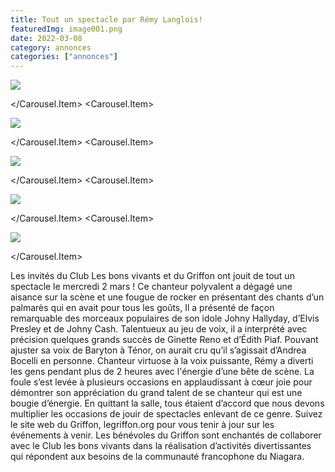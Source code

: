 ```yaml
---
title: Tout un spectacle par Rémy Langlois!
featuredImg: image001.png
date: 2022-03-08
category: annonces
categories: ["annonces"]
---
```


<Carousel className="mb-5 bg-black">
<Carousel.Item>

![](./image001.png)

</Carousel.Item>
<Carousel.Item>

![](./image002.png)

</Carousel.Item>
<Carousel.Item>

![](./image004.jpg)

</Carousel.Item>
<Carousel.Item>

![](./image006.png)

</Carousel.Item>
<Carousel.Item>

![](./remy1.jpg)

</Carousel.Item>
</Carousel>

Les invités du Club Les bons vivants et du Griffon ont jouit de tout un spectacle le mercredi 2 mars !  Ce chanteur polyvalent a dégagé une aisance sur la scène et une fougue de rocker en présentant des chants d’un palmarès qui en avait pour tous les goûts,  Il a présenté de façon remarquable des morceaux populaires de  son idole Johny Hallyday, d’Elvis Presley et de Johny Cash.  Talentueux au jeu de voix, il a interprété avec précision quelques grands  succès de Ginette Reno et d’Édith Piaf.  Pouvant ajuster sa voix de Baryton à Ténor, on aurait cru qu’il s’agissait d’Andrea Bocelli en personne.  Chanteur virtuose à la voix puissante, Rémy a diverti les gens pendant plus de 2 heures avec l'énergie d’une bête de scène.  La foule s’est levée à plusieurs occasions en applaudissant à cœur joie pour démontrer son appréciation du grand talent de se chanteur qui est une bougie d’énergie.  En quittant la salle, tous étaient d’accord que nous devons multiplier les occasions de jouir de spectacles enlevant de ce genre.  Suivez le site web du Griffon, legriffon.org pour vous tenir à jour sur les événements à venir.  Les bénévoles du Griffon sont enchantés de collaborer avec  le Club les bons vivants dans la réalisation d’activités divertissantes qui répondent aux besoins de la communauté francophone du Niagara.